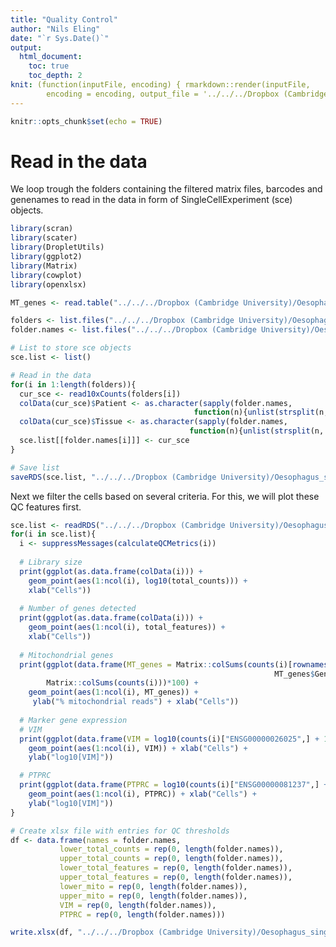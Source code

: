 ```yaml
---
title: "Quality Control"
author: "Nils Eling"
date: "`r Sys.Date()`"
output: 
  html_document:
    toc: true
    toc_depth: 2
knit: (function(inputFile, encoding) { rmarkdown::render(inputFile, 
        encoding = encoding, output_file = '../../../Dropbox (Cambridge University)/Oesophagus_single_cell/Reports/Filtering.html') })
---
```


```r
knitr::opts_chunk$set(echo = TRUE)
```

# Read in the data

We loop trough the folders containing the filtered matrix files, barcodes and genenames to read in the data in form of SingleCellExperiment (sce) objects.

```r
library(scran)
library(scater)
library(DropletUtils)
library(ggplot2)
library(Matrix)
library(cowplot)
library(openxlsx)
```

```r
MT_genes <- read.table("../../../Dropbox (Cambridge University)/Oesophagus_single_cell/MT_genes.txt", sep = "\t", header = TRUE)
```

```r
folders <- list.files("../../../Dropbox (Cambridge University)/Oesophagus_single_cell/Data/", full.names = TRUE)
folder.names <- list.files("../../../Dropbox (Cambridge University)/Oesophagus_single_cell/Data/", full.names = FALSE)

# List to store sce objects
sce.list <- list()

# Read in the data
for(i in 1:length(folders)){
  cur_sce <- read10xCounts(folders[i])
  colData(cur_sce)$Patient <- as.character(sapply(folder.names, 
                                         function(n){unlist(strsplit(n, "_"))[1]})[i])
  colData(cur_sce)$Tissue <- as.character(sapply(folder.names, 
                                        function(n){unlist(strsplit(n, "_"))[3]})[i])
  sce.list[[folder.names[i]]] <- cur_sce
}

# Save list
saveRDS(sce.list, "../../../Dropbox (Cambridge University)/Oesophagus_single_cell/All_sce.rds")
```

Next we filter the cells based on several criteria. For this, we will plot these QC features first.

```r
sce.list <- readRDS("../../../Dropbox (Cambridge University)/Oesophagus_single_cell/All_sce.rds")
for(i in sce.list){
  i <- suppressMessages(calculateQCMetrics(i))
  
  # Library size
  print(ggplot(as.data.frame(colData(i))) + 
    geom_point(aes(1:ncol(i), log10(total_counts))) +
    xlab("Cells"))
  
  # Number of genes detected
  print(ggplot(as.data.frame(colData(i))) + 
    geom_point(aes(1:ncol(i), total_features)) +
    xlab("Cells"))
  
  # Mitochondrial genes
  print(ggplot(data.frame(MT_genes = Matrix::colSums(counts(i)[rownames(i) %in%
                                                           MT_genes$Gene.stable.ID,])/
        Matrix::colSums(counts(i)))*100) +
    geom_point(aes(1:ncol(i), MT_genes)) + 
     ylab("% mitochondrial reads") + xlab("Cells"))
  
  # Marker gene expression
  # VIM
  print(ggplot(data.frame(VIM = log10(counts(i)["ENSG00000026025",] + 1))) +
    geom_point(aes(1:ncol(i), VIM)) + xlab("Cells") +
    ylab("log10[VIM]"))

  # PTPRC
  print(ggplot(data.frame(PTPRC = log10(counts(i)["ENSG00000081237",] + 1))) +
    geom_point(aes(1:ncol(i), PTPRC)) + xlab("Cells") +
    ylab("log10[VIM]"))
}

# Create xlsx file with entries for QC thresholds
df <- data.frame(names = folder.names,
           lower_total_counts = rep(0, length(folder.names)),
           upper_total_counts = rep(0, length(folder.names)),
           lower_total_features = rep(0, length(folder.names)),
           upper_total_features = rep(0, length(folder.names)),
           lower_mito = rep(0, length(folder.names)),
           upper_mito = rep(0, length(folder.names)),
           VIM = rep(0, length(folder.names)),
           PTPRC = rep(0, length(folder.names)))

write.xlsx(df, "../../../Dropbox (Cambridge University)/Oesophagus_single_cell/Additional_files/QC_metrics.xlsx")
```